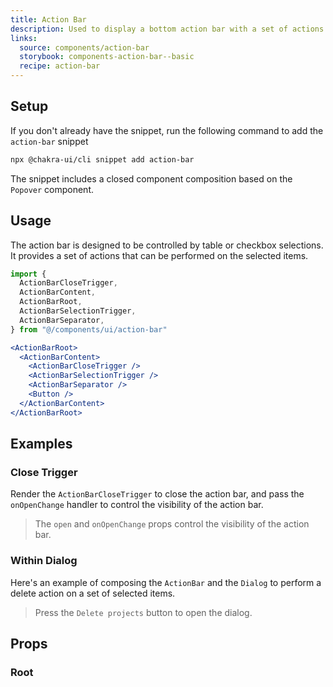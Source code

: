 ```yaml
---
title: Action Bar
description: Used to display a bottom action bar with a set of actions
links:
  source: components/action-bar
  storybook: components-action-bar--basic
  recipe: action-bar
---
```


<ExampleTabs name="action-bar-basic" />

## Setup

If you don't already have the snippet, run the following command to add the
`action-bar` snippet

```sh
npx @chakra-ui/cli snippet add action-bar
```

The snippet includes a closed component composition based on the `Popover`
component.

## Usage

The action bar is designed to be controlled by table or checkbox selections. It
provides a set of actions that can be performed on the selected items.

```jsx
import {
  ActionBarCloseTrigger,
  ActionBarContent,
  ActionBarRoot,
  ActionBarSelectionTrigger,
  ActionBarSeparator,
} from "@/components/ui/action-bar"
```

```jsx
<ActionBarRoot>
  <ActionBarContent>
    <ActionBarCloseTrigger />
    <ActionBarSelectionTrigger />
    <ActionBarSeparator />
    <Button />
  </ActionBarContent>
</ActionBarRoot>
```

## Examples

### Close Trigger

Render the `ActionBarCloseTrigger` to close the action bar, and pass the
`onOpenChange` handler to control the visibility of the action bar.

> The `open` and `onOpenChange` props control the visibility of the action bar.

<ExampleTabs name="action-bar-with-close-trigger" />

### Within Dialog

Here's an example of composing the `ActionBar` and the `Dialog` to perform a
delete action on a set of selected items.

> Press the `Delete projects` button to open the dialog.

<ExampleTabs name="action-bar-with-dialog" />

## Props

### Root

<PropTable component="ActionBar" part="Root" />
